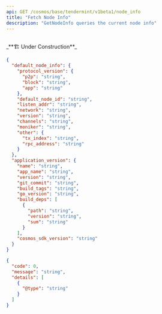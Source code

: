 ```yaml
---
api: GET /cosmos/base/tendermint/v1beta1/node_info
title: "Fetch Node Info"
description: "GetNodeInfo queries the current node info"
---
```


<br />
_**🏗️ Under Construction**_

<ResponseExample>

```json Response (200)
{
  "default_node_info": {
    "protocol_version": {
      "p2p": "string",
      "block": "string",
      "app": "string"
    },
    "default_node_id": "string",
    "listen_addr": "string",
    "network": "string",
    "version": "string",
    "channels": "string",
    "moniker": "string",
    "other": {
      "tx_index": "string",
      "rpc_address": "string"
    }
  },
  "application_version": {
    "name": "string",
    "app_name": "string",
    "version": "string",
    "git_commit": "string",
    "build_tags": "string",
    "go_version": "string",
    "build_deps": [
      {
        "path": "string",
        "version": "string",
        "sum": "string"
      }
    ],
    "cosmos_sdk_version": "string"
  }
}
```

```json Error
{
  "code": 0,
  "message": "string",
  "details": [
    {
      "@type": "string"
    }
  ]
}
```

</ResponseExample>
